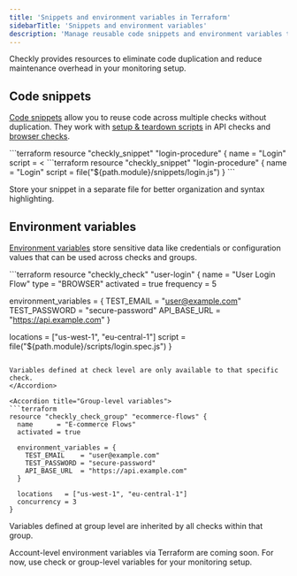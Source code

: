 ```yaml
---
title: 'Snippets and environment variables in Terraform'
sidebarTitle: 'Snippets and environment variables'
description: 'Manage reusable code snippets and environment variables to reduce duplication in your monitoring setup'
---
```


Checkly provides resources to eliminate code duplication and reduce maintenance overhead in your monitoring setup.

## Code snippets

[Code snippets](/docs/browser-checks/partials-code-snippets/) allow you to reuse code across multiple checks without duplication. They work with [setup & teardown scripts](/docs/api-checks/setup-teardown-scripts/#reusable-code-snippets) in API checks and [browser checks](/docs/browser-checks/partials-code-snippets/).

<Accordion title="Inline snippet definition">
```terraform
resource "checkly_snippet" "login-procedure" {
  name   = "Login"
  script = <<EOT
    await page.fill('#email', process.env.TEST_EMAIL)
    await page.fill('#password', process.env.TEST_PASSWORD)
    await page.click('#login-button')
EOT
}
```
</Accordion>

<Accordion title="File-based snippet definition (recommended)">
```terraform
resource "checkly_snippet" "login-procedure" {
  name   = "Login"
  script = file("${path.module}/snippets/login.js")
}
```

Store your snippet in a separate file for better organization and syntax highlighting.
</Accordion>

## Environment variables

[Environment variables](/docs/browser-checks/variables/) store sensitive data like credentials or configuration values that can be used across checks and groups.

<Accordion title="Check-level variables">
```terraform
resource "checkly_check" "user-login" {
  name      = "User Login Flow"
  type      = "BROWSER"
  activated = true
  frequency = 5
  
  environment_variables = {
    TEST_EMAIL    = "user@example.com"
    TEST_PASSWORD = "secure-password"
    API_BASE_URL  = "https://api.example.com"
  }
  
  locations = ["us-west-1", "eu-central-1"]
  script    = file("${path.module}/scripts/login.spec.js")
}
```

Variables defined at check level are only available to that specific check.
</Accordion>

<Accordion title="Group-level variables">
```terraform
resource "checkly_check_group" "ecommerce-flows" {
  name      = "E-commerce Flows"
  activated = true
  
  environment_variables = {
    TEST_EMAIL    = "user@example.com"
    TEST_PASSWORD = "secure-password"
    API_BASE_URL  = "https://api.example.com"
  }
  
  locations   = ["us-west-1", "eu-central-1"]
  concurrency = 3
}
```

Variables defined at group level are inherited by all checks within that group.
</Accordion>

<Note>
Account-level environment variables via Terraform are coming soon. For now, use check or group-level variables for your monitoring setup.
</Note>